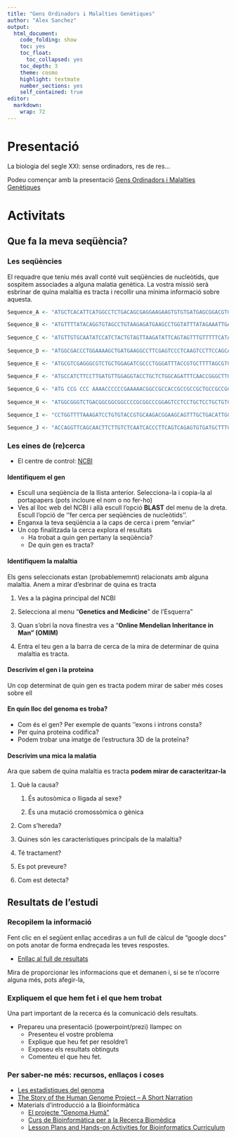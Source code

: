 ```yaml
---
title: "Gens Ordinadors i Malalties Genètiques"
author: "Alex Sanchez"
output:
  html_document:
    code_folding: show
    toc: yes
    toc_float:
      toc_collapsed: yes
    toc_depth: 3
    theme: cosmo
    highlight: textmate
    number_sections: yes
    self_contained: true
editor: 
  markdown: 
    wrap: 72
---
```


# Presentació

La biologia del segle XXI: sense ordinadors, res de res...

Podeu començar amb la presentació [Gens Ordinadors i Malalties
Genètiques](https://drive.google.com/file/d/1HLJ_faDjSpBxrgJzcA13HvuOLwx5DuLu/view?usp=share_link)

# Activitats

## Que fa la meva seqüència?

### Les seqüències

El requadre que teniu més avall conté vuit seqüències de nucleòtids, que
sospitem associades a alguna malatia genètica. La vostra missió serà
esbrinar de quina malaltia es tracta i recollir una mínima informació
sobre aquesta.

```r
Sequence_A <- "ATGCTCACATTCATGGCCTCTGACAGCGAGGAAGAAGTGTGTGATGAGCGGACGTCCCTAATGTCGGCCGAGAGCCCCACGCCGCGCTCCTGCCAGGAGGGCAGGCA GGGCCCAGAGGATGGAG"

Sequence_B <- "ATGTTTTATACAGGTGTAGCCTGTAAGAGATGAAGCCTGGTATTTATAGAAATTGACTTATTTTATTCTCATATTTACATGTGCATAATTTTCCATATGCCAGAAAAGTTGAATAGTATCAGATTCCAAATCT"
 
Sequence_C <- "ATGTTGTGCAATATCCATCTACTGTAGTTAAGATATTCAGTAGTTTGTTTTTCATAAGCATGTAATTGATCATATTTCTGCCAAGGATGTGCCTTCAACTTTATAATTATAGTGTTGTAAAATATTTTTGTCTG"
 
Sequence_D <- "ATGGCGACCCTGGAAAAGCTGATGAAGGCCTTCGAGTCCCTCAAGTCCTTCCAGCAGCAGCAGCAGCAGCAGCAGCAGCAGCAGCAGCAGCAGCAGCAGCAGCAGCAGCAGCAGCAACAGCCGCC"

Sequence_E <- "ATGCGTCGAGGGCGTCTGCTGGAGATCGCCCTGGGATTTACCGTGCTTTTAGCGTCCTACACGAGCCATGGGGCGGACGCCAATTTGGAGGCTGGGAACGTGAAGGAAACCAGAGCCAGTCGGGCC"

Sequence_F <- "ATGCCATCTTCCTTGATGTTGGAGGTACCTGCTCTGGCAGATTTCAACCGGGCTTGGACAGAACTTACCGACTGGCTTTCTCTGCTTGATCAAGTTATAAAATCACAGAGGGTGATGGTGGGTGACCTT"
 
Sequence_G <- "ATG CCG CCC AAAACCCCCCGAAAAACGGCCGCCACCGCCGCCGCTGCCGCCGCGGAACCCCCGGCACCGCCGCCGCCGCCCCCTCCTGAGGAGGACCCAGAGCAGGACAGCGGCCCGGAGGAC"
 
Sequence_H <- "ATGGCGGGTCTGACGGCGGCGGCCCCGCGGCCCGGAGTCCTCCTGCTCCTGCTGTCCATCCTCCACCCCTCTCGGCCTGGAGGGGTCCCTGGGGCCATTCCTGGTGGAGTTCCTGGAGGAGTCTT"

Sequence_I <- "CCTGGTTTTAAAGATCCTGTGTACCGTGCAAGACGGAAGCAGTTTGCTGACATTGCCTACAACTACCGCCATGGGCAGCCCATCCCTCGAGTGGAATACATGGAGGAAGAAAAGAAAACA"

Sequence_J <- "ACCAGGTTCAGCAACTTCTTGTCTCAATCACCCTTCAGTCAGAGTGTGATGCTTTCCCCAACATATCTTCAGATGAGTCTTATACTTTACTTGTGAAAGAACCAGTGGCTGTCCTTAAGGCCAACAGATTTGGGGAGCATTACGAGGTTTAGAGACCT"
```

### Les eines de (re)cerca

-   El centre de control: [NCBI](http://www.ncbi.nlm.nih.gov)

#### Identifiquem el gen

-   Escull una seqüència de la llista anterior. Selecciona-la i copia-la
    al portapapers (pots incloure el nom o no fer-ho)
-   Ves al lloc web del NCBI i allà escull l'opció **BLAST** del menu de
    la dreta. Escull l'opció de ''fer cerca per seqüències de
    nucleòtids''.
-   Enganxa la teva seqüència a la caps de cerca i prem "enviar"
-   Un cop finalitzada la cerca explora el resultats
    -   Ha trobat a quin gen pertany la seqüència?
    -   De quin gen es tracta?

#### Identifiquem la malaltia

Els gens seleccionats estan (probablememnt) relacionats amb alguna
malaltia. Anem a mirar d'esbrinar de quina es tracta

1.  Ves a la pàgina principal del NCBI

2.  Selecciona al menu "**Genetics and Medicine**" de l'Esquerra"

3.  Quan s'obri la nova finestra ves a "**Online Mendelian Inheritance
    in Man" (OMIM)**

4.  Entra el teu gen a la barra de cerca de la mira de determinar de
    quina malaltia es tracta.

#### Descrivim el gen i la proteina

Un cop determinat de quin gen es tracta podem mirar de saber més coses
sobre ell

#### En quin lloc del genoma es troba?

-   Com és el gen? Per exemple de quants ''exons i introns consta?
-   Per quina proteina codifica?
-   Podem trobar una imatge de l'estructura 3D de la proteïna?

#### Descrivim una mica la malatia

Ara que sabem de quina malaltia es tracta **podem mirar de
caracteritzar-la**

1.  Què la causa?

    1.  És autosòmica o lligada al sexe?

    2.  És una mutació cromossòmica o gènica

2.  Com s'hereda?

3.  Quines són les característiques principals de la malaltia?

4.  Té tractament?

5.  Es pot preveure?

6.  Com est detecta?

## Resultats de l'estudi

### Recopilem la informació

Fent clic en el següent enllaç accediras a un full de càlcul de "google
docs" on pots anotar de forma endreçada les teves respostes.

-   [Enllaç al full de
    resultats](https://docs.google.com/spreadsheet/ccc?key=0Apz6KCcu8_mcdFNOOFlhWTJJcGhEX1JISlZKWEszWnc&usp=sharing)

Mira de proporcionar les informacions que et demanen i, si se te
n'ocorre alguna més, pots afegir-la,

### Expliquem el que hem fet i el que hem trobat

Una part important de la recerca és la comunicació dels resultats.

-   Prepareu una presentació (powerpoint/prezi) llampec on
    -   Presenteu el vostre problema
    -   Explique que heu fet per resoldre'l
    -   Exposeu els resultats obtinguts
    -   Comenteu el que heu fet.

### Per saber-ne més: recursos, enllaços i coses

-   [Les estadístiques del
    genoma](http://e2013.wordpress.com/2013/03/11/les-estadistiques-del-genoma/)
-   [The Story of the Human Genome Project -- A Short
    Narration](http://exploreable.wordpress.com/2011/05/03/the-story-of-the-human-genome-project-a-short-narration/)
-   Materials d'introducció a la Bioinformàtica
    -   [El projecte "Genoma Humà"](http://www.genome.gov/10001772)
    -   [Curs de Bioinformàtica per a la Recerca
        Biomèdica](https://uebvhir.github.io/Course_Bioinformatics_2022.html)
    -   [Lesson Plans and Hands-on Activities for Bioinformatics
        Curriculum](http://www.iscb.org/bioinformatics-resources-for-high-schools/lesson-plans-for-bioinformatics-curriculum)
